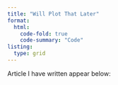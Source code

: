 ---
title: "Will Plot That Later"
format:
  html:
    code-fold: true
    code-summary: "Code"
listing:
  type: grid
---

Article I have written appear below:



